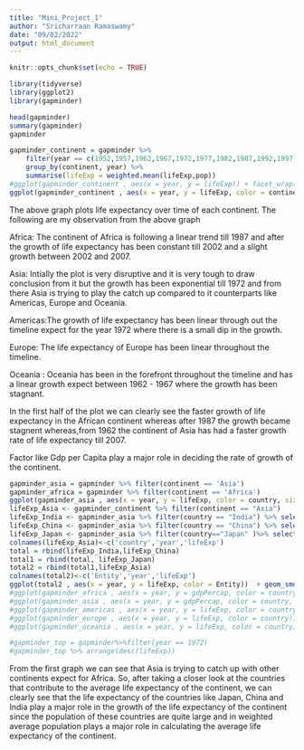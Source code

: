 ```yaml
---
title: "Mini_Project_1"
author: "Sricharraan Ramaswamy"
date: "09/02/2022"
output: html_document
---
```


```r
knitr::opts_chunk$set(echo = TRUE)
```



```r
library(tidyverse)
library(ggplot2)
library(gapminder)

head(gapminder)
summary(gapminder)
gapminder
```

```r

gapminder_continent = gapminder %>%
    filter(year == c(1952,1957,1962,1967,1972,1977,1982,1987,1992,1997,2002,2007)) %>%
    group_by(continent, year) %>%
    summarise(lifeExp = weighted.mean(lifeExp,pop))
#ggplot(gapminder_continent , aes(x = year, y = lifeExp)) + facet_wrap(~continent, ncol = 5) + geom_point()
ggplot(gapminder_continent , aes(x = year, y = lifeExp, color = continent)) + geom_line() + ggtitle("Average Life Expectancy Changed over time in each continent") + ylab("Life Expectancy") + xlab("Year")

```
The above graph plots life expectancy over time of each continent. The following are my observation from the above graph 

Africa: The continent of Africa is following a linear trend till 1987 and after the growth of life expectancy has been constant till 2002 and a slight growth between 2002 and 2007.


Asia: Intially the plot is very disruptive and it is very tough to draw conclusion from it but the growth has been exponential till 1972 and from there Asia is trying to play the catch up compared to it counterparts like Americas, Europe and Oceania.

Americas:The growth of life expectancy has been linear through out the timeline expect for the year 1972 where there is a small dip in the growth.

Europe: The life expectancy of Europe has been linear throughout the timeline.

Oceania : Oceania has been in the forefront throughout the timeline and has a linear growth expect between 1962 - 1967 where the growth has been stagnant.

In the first half of the plot we can clearly see the faster growth of life expectancy in the African continent whereas after 1987 the growth became stagnent whereas,from 1962 the continent of Asia has had a faster growth rate of life expectancy till 2007.

Factor like Gdp per Capita  play a major role in deciding the rate of growth of the continent.
```r
gapminder_asia = gapminder %>% filter(continent == 'Asia')
gapminder_africa = gapminder %>% filter(continent == 'Africa')
ggplot(gapminder_asia , aes(x = year, y = lifeExp, color = country, size  = pop)) + geom_point()
lifeExp_Asia <- gapminder_continent %>% filter(continent == "Asia")
lifeExp_India <- gapminder_asia %>% filter(country == "India") %>% select(country,year,lifeExp)
lifeExp_China <- gapminder_asia %>% filter(country == "China") %>% select(country,year,lifeExp)
lifeExp_Japan <- gapminder_asia %>% filter(country=="Japan" )%>% select(country,year,lifeExp)
colnames(lifeExp_Asia)<-c('country','year','lifeExp')
total = rbind(lifeExp_India,lifeExp_China)
total1 = rbind(total, lifeExp_Japan)
total2 = rbind(total1,lifeExp_Asia)
colnames(total2)<-c('Entity','year','lifeExp')
ggplot(total2 , aes(x = year, y = lifeExp, color = Entity))  + geom_smooth() + xlab("Year") + ylab("Life Expectancy") + ggtitle("Life Expectancy changed over time in Asia")
#ggplot(gapminder_africa , aes(x = year, y = gdpPercap, color = country, size = pop))  + geom_point() + xlab("Year") + ylab("Gdp per Captia") + ggtitle("Gdp per Captia changed over time in Africa")
#ggplot(gapminder_asia , aes(x = year, y = gdpPercap, color = country, size = pop))  + geom_point() + xlab("Year") + ylab("Gdp per Captia") + ggtitle("Gdp per Captia changed over time in Asia")
#ggplot(gapminder_americas , aes(x = year, y = lifeExp, color = country))  + geom_smooth()
#ggplot(gapminder_europe , aes(x = year, y = lifeExp, color = country))  + geom_smooth()
#ggplot(gapminder_oceania , aes(x = year, y = lifeExp, color = country))  + geom_smooth()

#gapminder_top = gapminder%>%filter(year == 1972)
#gapminder_top %>% arrange(desc(lifeExp))
```
From the first graph we can see that Asia is trying to catch up with other continents expect for Africa. So, after taking a closer look at the  countries that contribute to the average life expectancy of the continent, we can clearly see that the life expectancy of the countries like Japan, China and India play a major role in the growth of the life expectancy of the continent since the population of these countries are quite large and in weighted average population plays a major role in calculating the average life expectancy of the continent. 